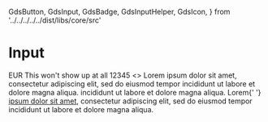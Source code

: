   GdsButton,
  GdsInput,
  GdsBadge,
  GdsInputHelper,
  GdsIcon,
} from '../../../../../dist/libs/core/src'

<Meta title="Components/Input/Text" />

# Input

<gds-main>
  <div>
    <gds-input
      label="I am a label"
      id="test"
      pattern="[a-z]+"
      type="text"
      minlength="3"
      name="test"
      required
    >
      <gds-icon name="calendar" slot="lead" />
      <gds-button
        variant="circle tertiary"
        data-label="test"
        effect="ripple"
        size="small"
        slot="trail"
      >
        <gds-icon name="plus" slot="circle" />
      </gds-button>
      <gds-icon name="info" slot="help" />
      <gds-badge slot="badge" variant="surface">
        EUR
      </gds-badge>
      This won't show up at all
      <gds-input-helper
        slot="helper"
        label="Summary"
        tooltip="Tooltip content is very important"
      >
        <gds-badge slot="badge" variant="success" type="counter">
          12345
        </gds-badge>
        <gds-button
          variant="circle tertiary"
          data-label="test"
          effect="ripple"
          size="small"
          slot="action"
        >
          <gds-icon name="info" slot="circle" />
        </gds-button>
        <>
          Lorem ipsum dolor sit amet, consectetur adipiscing elit, sed do
          eiusmod tempor incididunt ut labore et dolore magna aliqua. incididunt
          ut labore et dolore magna aliqua. Lorem{' '}
          <a href="#"> ipsum dolor sit amet</a>, consectetur adipiscing elit,
          sed do eiusmod tempor incididunt ut labore et dolore magna aliqua.
        </>
      </gds-input-helper>
    </gds-input>
  </div>
  <div>
    <gds-input label="Label only"></gds-input>
  </div>
  <div>
    <gds-input label="Lead icon">
      <gds-icon name="calendar" slot="lead" />
    </gds-input>
  </div>
  <div>
    <gds-input
      id="trailicon"
      pattern="[a-z]+"
      type="text"
      minlength="3"
      name="test"
      required
      label="Trail icon"
    >
      <gds-icon name="x" slot="trail" />
    </gds-input>
  </div>
  <div>
    <gds-input label="Trail & Lead">
      <gds-icon name="calendar" slot="lead" />
      <gds-icon name="x" slot="trail" />
    </gds-input>
  </div>
  <div>
    <gds-input label="Lead & Badge">
      <gds-icon name="calendar" slot="lead" />
      <gds-badge content="USD" slot="badge" />
    </gds-input>
  </div>
  <div>
    <gds-input label="Lead, Trail& Badge">
      <gds-icon name="calendar" slot="lead" />
      <gds-icon name="x" slot="trail" />
      <gds-badge content="USD" slot="badge" />
    </gds-input>
  </div>
</gds-main>
